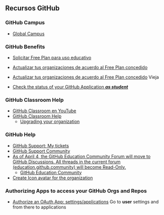 ## Recursos GitHub

### GitHub Campus

* [Global Campus](https://education.github.com/globalcampus/teacher#)

### GitHub Benefits

* [Solicitar Free Plan para uso educativo](https://education.github.com/discount_requests/new)

* [Actualizar tus organizaciones de acuerdo al Free Plan concedido](https://education.github.com/toolbox/offers/github-org-upgrades)

* [Actualizar tus organizaciones de acuerdo al Free Plan concedido](https://education.github.com/benefits) Vieja

* [Check the status of your GitHub Application _**as student**_](https://education.github.com/discount_requests/student_application)

### GitHub Classroom Help

* [GitHub Classroom en YouTube](https://www.youtube.com/playlist?list=PLIRjfNq867bewk3ZGV6Z7a16YDNRCpK3u)
* [GitHub Classroom Help](https://classroom.github.com/help/)
  * [Upgrading your organization](https://classroom.github.com/help/upgrade-your-organization)

### GitHub Help

* [GitHub Support: My tickets](https://support.github.com/tickets/personal/0)
* [GitHub Support Community](https://github.community/)
* [As of April 4, the GitHub Education Community Forum will move to GitHub Discussions. All threads in the current forum (education.github.community) will become Read-Only.](https://github.com/github-community/Global-Campus-Teachers/discussions)
  * [GitHub Education Community](https://education.github.community/)
* [Create Icon avatar for the organization](https://graduaat-iconizr.herokuapp.com/)

### Authorizing Apps to access your GitHub Orgs and Repos

* [Authorize an OAuth App: settings/applications](https://github.com/settings/connections/applications/) Go to **user** settings and from there to applications
